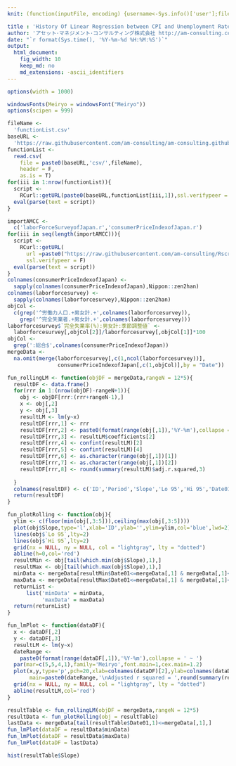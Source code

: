 ```yaml
---
knit: (function(inputFile, encoding) {username<-Sys.info()['user'];fileName<-'defaultPath.csv';pathToFile <-paste0('C:/Users/', username,'/Desktop/pathToCSV/');setwd(pathToFile);buf0<-read.csv(fileName,header = F,skip = 0,stringsAsFactor = F,check.names = F,fileEncoding = 'utf-8');timeStamp<-format(Sys.time(),'%Y%m%d%H%M%S');htmlName<-'historyOfLinearRegression';rmarkdown::render(inputFile, encoding = encoding, output_file = paste0('C:/Users/',username,buf0[2,1],'charts/','am-consulting.co.jp-',htmlName,'.html')) })

title : 'History Of Linear Regression between CPI and Unemployment Rate'
author: 'アセット･マネジメント･コンサルティング株式会社 http://am-consulting.co.jp'
date: "`r format(Sys.time(), '%Y-%m-%d %H:%M:%S')`"
output: 
  html_document:
    fig_width: 10
    keep_md: no
    md_extensions: -ascii_identifiers 
---
```

<link href="http://knowledgevault.saecanet.com/components/rmarkdown-html.css" rel="stylesheet">
<script src="http://knowledgevault.saecanet.com/components/JavascriptCode.js"></script>
<style>.main-container {max-width : 1000px;}</style>

```r
options(width = 1000)
```

```r
windowsFonts(Meiryo = windowsFont("Meiryo"))
options(scipen = 999)
```

```r
fileName <- 
  'functionList.csv'
baseURL <- 
  'https://raw.githubusercontent.com/am-consulting/am-consulting.github.io/master/'
functionList <- 
  read.csv(
    file = paste0(baseURL,'csv/',fileName),
    header = F,
    as.is = T)
for(iii in 1:nrow(functionList)){
  script <- 
    RCurl::getURL(paste0(baseURL,functionList[iii,1]),ssl.verifypeer = F)
  eval(parse(text = script))
}
```

```r
importAMCC <- 
  c('laborForceSurveyofJapan.r','consumerPriceIndexofJapan.r')
for(iii in seq(length(importAMCC))){
  script <- 
    RCurl::getURL(
      url =paste0("https://raw.githubusercontent.com/am-consulting/Rscript/master/",importAMCC[iii]),
      ssl.verifypeer = F)
  eval(parse(text = script))
}
colnames(consumerPriceIndexofJapan) <- 
  sapply(colnames(consumerPriceIndexofJapan),Nippon::zen2han)
colnames(laborforcesurvey) <- 
  sapply(colnames(laborforcesurvey),Nippon::zen2han)
objCol <- 
  c(grep('^労働力人口.+男女計.+',colnames(laborforcesurvey)),
    grep('^完全失業者.+男女計.+',colnames(laborforcesurvey)))
laborforcesurvey$`完全失業率(%):男女計:季節調整値` <-
  laborforcesurvey[,objCol[2]]/laborforcesurvey[,objCol[1]]*100
objCol <-
  grep(':総合$',colnames(consumerPriceIndexofJapan))
mergeData <-
  na.omit(merge(laborforcesurvey[,c(1,ncol(laborforcesurvey))], 
                consumerPriceIndexofJapan[,c(1,objCol)],by = "Date"))
```

```r
fun_rollingLM <- function(objDF = mergeData,rangeN = 12*5){
  resultDF <- data.frame()
  for(rrr in 1:(nrow(objDF)-rangeN+1)){
    obj <- objDF[rrr:(rrr+rangeN-1),]
    x <- obj[,2]
    y <- obj[,3]
    resultLM <- lm(y~x)
    resultDF[rrr,1] <- rrr
    resultDF[rrr,2] <- paste0(format(range(obj[,1]),'%Y-%m'),collapse = '~')
    resultDF[rrr,3] <- resultLM$coefficients[2]
    resultDF[rrr,4] <- confint(resultLM)[2]
    resultDF[rrr,5] <- confint(resultLM)[4]
    resultDF[rrr,6] <- as.character(range(obj[,1])[1])
    resultDF[rrr,7] <- as.character(range(obj[,1])[2])
    resultDF[rrr,8] <- round(summary(resultLM)$adj.r.squared,3)
    
  }
  colnames(resultDF) <- c('ID','Period','Slope','Lo 95','Hi 95','Date01','Date02','Adjusted r squared')
  return(resultDF)
}
```

```r
fun_plotRolling <- function(obj){
  ylim <- c(floor(min(obj[,3:5])),ceiling(max(obj[,3:5])))
  plot(obj$Slope,type='l',xlab='ID',ylab='',ylim=ylim,col='blue',lwd=2)
  lines(obj$`Lo 95`,lty=2)
  lines(obj$`Hi 95`,lty=2)
  grid(nx = NULL, ny = NULL, col = "lightgray", lty = "dotted")
  abline(h=0,col='red')
  resultMin <- obj[tail(which.min(obj$Slope),1),]
  resultMax <- obj[tail(which.max(obj$Slope),1),]
  minData <- mergeData[resultMin$Date01<=mergeData[,1] & mergeData[,1]<=resultMin$Date02,]
  maxData <- mergeData[resultMax$Date01<=mergeData[,1] & mergeData[,1]<=resultMax$Date02,]
  returnList <-
      list('minData' = minData,
           'maxData' = maxData)
  return(returnList)
}
```

```r
fun_lmPlot <- function(dataDF){
  x <- dataDF[,2]
  y <- dataDF[,3]
  resultLM <- lm(y~x)
  dateRange <- 
    paste0(format(range(dataDF[,1]),'%Y-%m'),collapse = ' ~ ')
  par(mar=c(5,5,4,1),family='Meiryo',font.main=1,cex.main=1.2)
  plot(x,y,type='p',pch=20,xlab=colnames(dataDF)[2],ylab=colnames(dataDF)[3],
       main=paste0(dateRange,'\nAdjusted r squared = ',round(summary(resultLM)$adj.r.squared,3)))
  grid(nx = NULL, ny = NULL, col = "lightgray", lty = "dotted")
  abline(resultLM,col='red')
}
```

```r
resultTable <- fun_rollingLM(objDF = mergeData,rangeN = 12*5)
resultData <- fun_plotRolling(obj = resultTable)
lastData <- mergeData[tail(resultTable$Date01,1)<=mergeData[,1],]
fun_lmPlot(dataDF = resultData$minData)
fun_lmPlot(dataDF = resultData$maxData)
fun_lmPlot(dataDF = lastData)
```

```r
hist(resultTable$Slope)
```
